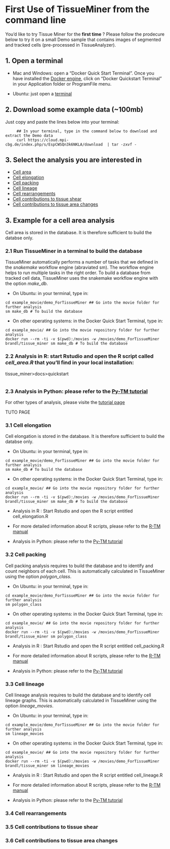 
# First Use of TissueMiner from the command line

You'd like to try Tissue Miner for the **first time** ? Please follow the prodecure below to try it on a small Demo sample that contains images of segmented and tracked cells (pre-processed in TissueAnalyzer).


## 1. Open a terminal

* Mac and Windows: open a "Docker Quick Start Terminal". 
Once you have installed the [Docker engine](https://docs.docker.com/), click on "Docker Quickstart Terminal" in your Application folder or ProgramFile menu.

* Ubuntu: just open a [terminal](https://help.ubuntu.com/community/UsingTheTerminal)


## 2. Download some example data (~100mb)

Just copy and paste the lines below into your terminal:
```
     ## In your terminal, type in the command below to download and extract the Demo data
     curl https://cloud.mpi-cbg.de/index.php/s/EspCWSQn3k6NKLA/download  | tar -zxvf -
```

## 3. Select the analysis you are interested in

* [Cell area]()
* [Cell elongation]()
* [Cell packing]()
* [Cell lineage]()
* [Cell rearrangements]()
* [Cell contributions to tissue shear]()
* [Cell contributions to tissue area changes]()





## 3. Example for a cell area analysis

Cell area is stored in the database. It is therefore sufficient to build the databse only.

### 2.1 Run TissueMiner in a terminal to build the database

TissueMiner automatically performs a number of tasks that we defined in the *snakemake* workflow engine (abraviated sm). The workflow engine helps to run multiple tasks in the right order. To build a database from tracked cell data, TissueMiner uses the snakemake workflow engine with the option *make_db*.

* On Ubuntu: in your terminal, type in:
```
cd example_movie/demo_ForTissueMiner ## Go into the movie folder for further analysis
sm make_db # To build the database 

```

* On other operating systems: in the Docker Quick Start Terminal, type in:
```
cd example_movie/ ## Go into the movie repository folder for further analysis
docker run --rm -ti -v $(pwd):/movies -w /movies/demo_ForTissueMiner brandl/tissue_miner sm make_db # To build the database
```


### 2.2 Analysis in R: start Rstudio and open the R script called *cell_area.R* that you'll find in your local installation:
tissue_miner>docs>quickstart


```

```

### 2.3 Analysis in Python: please refer to the [Py-TM tutorial]()


For other types of analysis, please visite the [tutorial page]()

############# TUTO PAGE #######################

### 3.1 Cell elongation

Cell elongation is stored in the database. It is therefore sufficient to build the databse only.

* On Ubuntu: in your terminal, type in:
```
cd example_movie/demo_ForTissueMiner ## Go into the movie folder for further analysis
sm make_db # To build the database 

```

* On other operating systems: in the Docker Quick Start Terminal, type in:
```
cd example_movie/ ## Go into the movie repository folder for further analysis
docker run --rm -ti -v $(pwd):/movies -w /movies/demo_ForTissueMiner brandl/tissue_miner sm make_db # To build the database
```

* Analysis in R : Start Rstudio and open the R script entitled cell_elongation.R

* For more detailed information about R scripts, please refer to the [R-TM manual]()

* Analysis in Python: please refer to the [Py-TM tutorial]()


### 3.2 Cell packing

Cell packing analysis requires to build the database and to identify and count neighbors of each cell. This is automatically calculated in TissueMiner using the option *polygon_class*.

* On Ubuntu: in your terminal, type in:
```
cd example_movie/demo_ForTissueMiner ## Go into the movie folder for further analysis
sm polygon_class  

```

* On other operating systems: in the Docker Quick Start Terminal, type in:
```
cd example_movie/ ## Go into the movie repository folder for further analysis
docker run --rm -ti -v $(pwd):/movies -w /movies/demo_ForTissueMiner brandl/tissue_miner sm polygon_class
```

* Analysis in R : Start Rstudio and open the R script entitled cell_packing.R

* For more detailed information about R scripts, please refer to the [R-TM manual]()

* Analysis in Python: please refer to the [Py-TM tutorial]()


### 3.3 Cell lineage

Cell lineage analysis requires to build the database and to identify cell lineage graphs. This is automatically calculated in TissueMiner using the option *lineage_movies*.

* On Ubuntu: in your terminal, type in:
```
cd example_movie/demo_ForTissueMiner ## Go into the movie folder for further analysis
sm lineage_movies  

```

* On other operating systems: in the Docker Quick Start Terminal, type in:
```
cd example_movie/ ## Go into the movie repository folder for further analysis
docker run --rm -ti -v $(pwd):/movies -w /movies/demo_ForTissueMiner brandl/tissue_miner sm lineage_movies
```

* Analysis in R : Start Rstudio and open the R script entitled cell_lineage.R

* For more detailed information about R scripts, please refer to the [R-TM manual]()

* Analysis in Python: please refer to the [Py-TM tutorial]()



### 3.4 Cell rearrangements

### 3.5 Cell contributions to tissue shear

### 3.6 Cell contributions to tissue area changes


